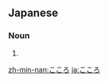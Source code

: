 ==Japanese==
===Noun===
{{ja-noun|h|rom=kokoro}}
# {{japdef|心|[[heart]]}}

[[zh-min-nan:こころ]]
[[ja:こころ]]